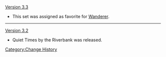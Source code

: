 [[Version 3.3]]
* This set was assigned as favorite for [[Wanderer]].
----
[[Version 3.2]]
* Quiet Times by the Riverbank was released.
<noinclude>[[Category:Change History]]</noinclude>